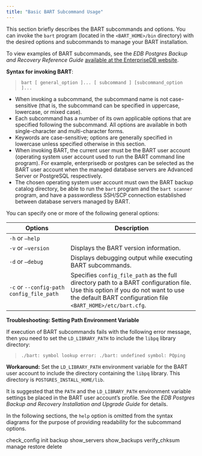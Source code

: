 ```yaml
---
title: "Basic BART Subcommand Usage"
---
```


<div id="basic_bart_subcommand_usage" class="registered_link"></div>


This section briefly describes the BART subcommands and options. You can invoke the `bart` program (located in the `<BART_HOME>/bin` directory) with the desired options and subcommands to manage your BART installation.

To view examples of BART subcommands, see the *EDB Postgres Backup and Recovery Reference Guide* [available at the EnterpriseDB website](https://www.enterprisedb.com/edb-docs/).

**Syntax for invoking BART**:

> `bart [ general_option ]... [ subcommand ] [subcommand_option ]...`

  - When invoking a subcommand, the subcommand name is not case-sensitive (that is, the subcommand can be specified in uppercase, lowercase, or mixed case).
  - Each subcommand has a number of its own applicable options that are specified following the subcommand. All options are available in both single-character and multi-character forms.
  - Keywords are case-sensitive; options are generally specified in lowercase unless specified otherwise in this section.
  - When invoking BART, the current user must be the BART user account (operating system user account used to run the BART command line program). For example, enterprisedb or postgres can be selected as the BART user account when the managed database servers are Advanced Server or PostgreSQL respectively.
  - The chosen operating system user account must own the BART backup catalog directory, be able to run the `bart` program and the `bart scanner` program, and have a passwordless SSH/SCP connection established between database servers managed by BART.

You can specify one or more of the following general options:

| Options                                  | Description                                                                                                                                                                                                                                                 |
| ---------------------------------------- | ----------------------------------------------------------------------------------------------------------------------------------------------------------------------------------------------------------------------------------------------------------- |
| `-h` or `–help`                          | | Displays general syntax and information on BART usage. | All subcommands support a help option (`-h`, `--help`). If the help option is specified, information is displayed regarding that particular subcommand. The subcommand, itself, is not executed. |
| `-v` or `–version`                       | Displays the BART version information.                                                                                                                                                                                                                      |
| `-d` or `–debug`                         | Displays debugging output while executing BART subcommands.                                                                                                                                                                                                 |
| `-c` or `--config-path config_file_path` | Specifies `config_file_path` as the full directory path to a BART configuration file. Use this option if you do not want to use the default BART configuration file `<BART_HOME>/etc/bart.cfg`.                                                             |

**Troubleshooting: Setting Path Environment Variable**

If execution of BART subcommands fails with the following error message, then you need to set the `LD_LIBRARY_PATH` to include the `libpq` library directory:

> `./bart: symbol lookup error: ./bart: undefined symbol: PQping`

**Workaround:** Set the `LD_LIBRARY_PATH` environment variable for the BART user account to include the directory containing the `libpq` library. This directory is `POSTGRES_INSTALL_HOME/lib`.

It is suggested that the `PATH` and the `LD_LIBRARY_PATH` environment variable settings be placed in the BART user account’s profile. See the *EDB Postgres Backup and Recovery Installation and Upgrade Guide* for details.

In the following sections, the `help` option is omitted from the syntax diagrams for the purpose of providing readability for the subcommand options.

<div class="toctree" data-maxdepth="3">

check_config init backup show_servers show_backups verify_chksum manage restore delete

</div>
